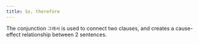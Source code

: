 ```yaml
---
title: So, therefore
---
```



<KoreanWord word="그래서" />

The conjunction `그래서` is used to connect two clauses, and creates a cause-effect relationship
between 2 sentences.
